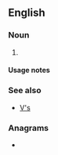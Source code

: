 {{also|vs|VS|Vs|vs.|v.s.|V's}}
==English==

===Noun===
{{head|en|noun form}}

# {{plural of|en|v}}

====Usage notes====
{{U:en:plurals of letters}}

===See also===
* [[V's]]

===Anagrams===
* {{anagrams|en|a=sv|SV|s.v.}}
